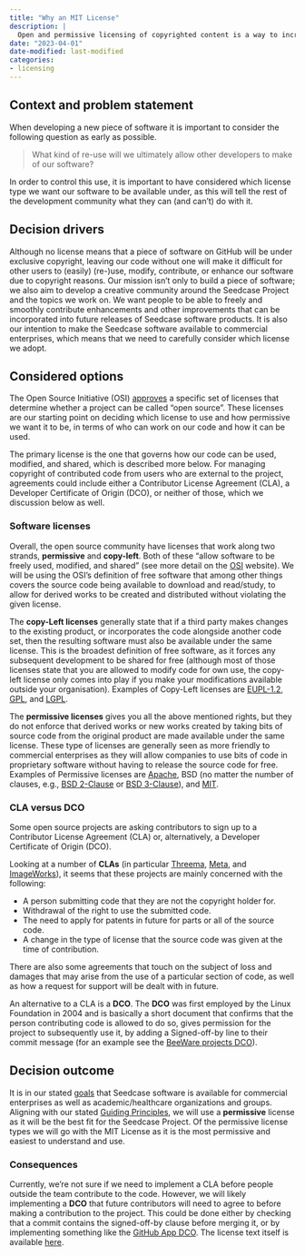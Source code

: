 ```yaml
---
title: "Why an MIT License"
description: |
  Open and permissive licensing of copyrighted content is a way to increase use of a software product, ease collaboration and re-use, and sharing intellectual ideas with others. This post contains our reasons for choosing the MIT License, which is a very permissive copyright license.
date: "2023-04-01"
date-modified: last-modified
categories:
- licensing
---
```


<!--TODO #38 docs: Update 'Why MIT license with benefits and drawbacks -->

## Context and problem statement

When developing a new piece of software it is important to consider the
following question as early as possible.

> What kind of re-use will we ultimately allow other developers to make
> of our software?

In order to control this use, it is important to have considered which
license type we want our software to be available under, as this will
tell the rest of the development community what they can (and can't) do
with it.

## Decision drivers

Although no license means that a piece of software on GitHub will be
under exclusive copyright, leaving our code without one will make it
difficult for other users to (easily) (re-)use, modify, contribute, or
enhance our software due to copyright reasons. Our mission isn't only to
build a piece of software; we also aim to develop a creative community
around the Seedcase Project and the topics we work on. We want people to
be able to freely and smoothly contribute enhancements and other
improvements that can be incorporated into future releases of Seedcase
software products. It is also our intention to make the Seedcase
software available to commercial enterprises, which means that we need
to carefully consider which license we adopt.

## Considered options

The Open Source Initiative (OSI)
[approves](https://opensource.org/licenses) a specific set of licenses
that determine whether a project can be called "open source". These
licenses are our starting point on deciding which license to use and how
permissive we want it to be, in terms of who can work on our code and
how it can be used.

The primary license is the one that governs how our code can be used,
modified, and shared, which is described more below. For managing
copyright of contributed code from users who are external to the
project, agreements could include either a Contributor License Agreement
(CLA), a Developer Certificate of Origin (DCO), or neither of those,
which we discussion below as well.

### Software licenses

Overall, the open source community have licenses that work along two
strands, **permissive** and **copy-left**. Both of these "allow software
to be freely used, modified, and shared" (see more detail on the
[OSI](https://opensource.org/licenses) website). We will be using the
OSI's definition of free software that among other things covers the
source code being available to download and read/study, to allow for
derived works to be created and distributed without violating the given
license.

The **copy-Left licenses** generally state that if a third party makes
changes to the existing product, or incorporates the code alongside
another code set, then the resulting software must also be available
under the same license. This is the broadest definition of free
software, as it forces any subsequent development to be shared for free
(although most of those licenses state that you are allowed to modify
code for own use, the copy-left license only comes into play if you make
your modifications available outside your organisation). Examples of
Copy-Left licenses are
[EUPL-1.2](https://joinup.ec.europa.eu/sites/default/files/custom-page/attachment/2020-03/EUPL-1.2%20EN.txt),
[GPL](https://www.gnu.org/licenses/gpl-3.0.en.html), and
[LGPL](https://www.gnu.org/licenses/lgpl-3.0.en.html).

The **permissive licenses** gives you all the above mentioned rights,
but they do not enforce that derived works or new works created by
taking bits of source code from the original product are made available
under the same license. These type of licenses are generally seen as
more friendly to commercial enterprises as they will allow companies to
use bits of code in proprietary software without having to release the
source code for free. Examples of Permissive licenses are
[Apache](https://www.apache.org/licenses/LICENSE-2.0), BSD (no matter
the number of clauses, e.g., [BSD
2-Clause](https://opensource.org/license/bsd-2-clause/) or [BSD
3-Clause](https://opensource.org/license/bsd-3-clause/)), and
[MIT](https://opensource.org/license/mit/).

### CLA versus DCO

Some open source projects are asking contributors to sign up to a
Contributor License Agreement (CLA) or, alternatively, a Developer
Certificate of Origin (DCO).

Looking at a number of **CLAs** (in particular
[Threema](https://threema.ch/en/open-source/cla),
[Meta](https://code.facebook.com/cla), and
[ImageWorks](https://www.imageworks.com/technology/opensource/cla)), it
seems that these projects are mainly concerned with the following:

-   A person submitting code that they are not the copyright holder for.
-   Withdrawal of the right to use the submitted code.
-   The need to apply for patents in future for parts or all of the
    source code.
-   A change in the type of license that the source code was given at
    the time of contribution.

There are also some agreements that touch on the subject of loss and
damages that may arise from the use of a particular section of code, as
well as how a request for support will be dealt with in future.

An alternative to a CLA is a **DCO**. The **DCO** was first employed by
the Linux Foundation in 2004 and is basically a short document that
confirms that the person contributing code is allowed to do so, gives
permission for the project to subsequently use it, by adding a
Signed-off-by line to their commit message (for an example see the
[BeeWare projects DCO](https://beeware.org/contributing/how/dco/what/)).

## Decision outcome

It is in our stated [goals](https://seedcase-project.org/about) that
Seedcase software is available for commercial enterprises as well as
academic/healthcare organizations and groups. Aligning with our stated
[Guiding
Principles](https://seedcase-project.org/about.html#principles), we will
use a **permissive** license as it will be the best fit for the Seedcase
Project. Of the permissive license types we will go with the MIT License
as it is the most permissive and easiest to understand and use.

### Consequences

Currently, we're not sure if we need to implement a CLA before people
outside the team contribute to the code. However, we will likely
implementing a **DCO** that future contributors will need to agree to
before making a contribution to the project. This could be done either
by checking that a commit contains the signed-off-by clause before
merging it, or by implementing something like the [GitHub App
DCO](https://github.com/apps/dco). The license text itself is available
[here](https://developercertificate.org).

